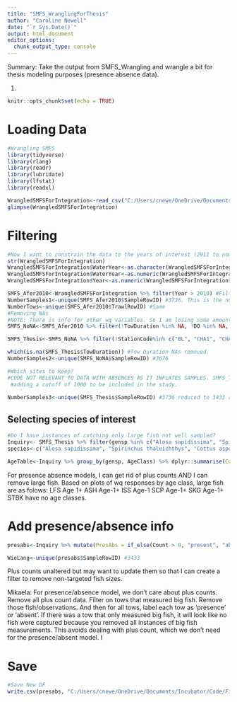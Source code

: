 ```yaml
---
title: "SMFS_WranglingForThesis"
author: "Caroline Newell"
date: "`r Sys.Date()`"
output: html_document
editor_options: 
  chunk_output_type: console
---
```

Summary:
Take the output from SMFS_Wrangling and wrangle a bit for thesis modeling purposes (presence absence data). 

1. 

```r
knitr::opts_chunk$set(echo = TRUE)
```

# Loading Data
```r
#Wrangling SMFS 
library(tidyverse)
library(rlang)
library(readr)
library(lubridate)
library(lfstat)
library(readxl)

WrangledSMFSForIntegration<-read_csv("C:/Users/cnewe/OneDrive/Documents/Incubator/Code/FishForesightIncubator/Data/SMFS_WithAbsences_062024.csv")
glimpse(WrangledSMFSForIntegration)
```

# Filtering
 
```r

#Now I want to constrain the data to the years of interest (2011 to now)
str(WrangledSMFSForIntegration)
WrangledSMFSForIntegration$WaterYear<-as.character(WrangledSMFSForIntegration$WaterYear)#when converting the factor to a number, need to first make it a character and THEN numeric. Otherwise, the number gets changedfor some reason.
WrangledSMFSForIntegration$WaterYear<-as.numeric(WrangledSMFSForIntegration$WaterYear) #need to make water year numeric so I can filter out years easily.
WrangledSMFSForIntegration$Year<-as.numeric(WrangledSMFSForIntegration$Year) #need to make water year numeric so I can filter out years easily.

SMFS_Afer2010<-WrangledSMFSForIntegration %>% filter(Year > 2010) #Filtering out years which overlap with South Bay Otter Trawl Survey for my thesis work.
NumberSamples1<-unique(SMFS_Afer2010$SampleRowID) #3736. This is the number of unique samples.
NumberTows<-unique(SMFS_Afer2010$TrawlRowID) #Same
#Removing NAs
#NOTE: There is info for other wq variables. So I am losing some amount of good info here... 
SMFS_NoNA<-SMFS_Afer2010 %>% filter(!TowDuration %in% NA, !DO %in% NA, !Salinity %in% NA, !Secchi %in% NA, !WaterTemperature %in% NA, !TideCode %in% NA, !StationCode %in% NA) #Remove NA rows for Tow Duration, DO, Salinity, Secchi, and Water Temp (Important WQ). Also removed NA's for other variables of interest for good measure. 

SMFS_Thesis<-SMFS_NoNA %>% filter(!StationCode%in% c("BL", "CHA1", "CHA2", "COGR", "CRD1", "CRD2", "CRD3", "CRD3.5", "CRD4", "FH1", "GR3", "GR4", "HL2", "IBI1", "LU1", "PT3", "SD2", "SUVOL", "TRDB2", "MWB1", "MWB2", "MWS1", "MWS2", "MZN3", "SB0_5"))

which(is.na(SMFS_Thesis$TowDuration)) #Tow Duration NAs removed.
NumberSamples2<-unique(SMFS_NoNA$SampleRowID) #3676

#Which sites to keep?
#CODE NOT RELEVANT TO DATA WITH ABSENCES AS IT INFLATES SAMPLES. SMFS_Thesis %>% ggplot() + geom_bar(aes(StationCode))+geom_hline(aes(yintercept=1000), color="red") +theme(axis.text.x = element_text(angle = 45, vjust = 1, hjust=1))
 #adding a cutoff of 1000 to be included in the study.

NumberSamples3<-unique(SMFS_Thesis$SampleRowID) #3736 reduced to 3433 after removing NAs and undersampled locations. This is the number of unique samples. Expect 3433 samples * 6 species to yield 20,598 rows to have fish shown for each sample.

```


## Selecting species of interest
```r
#Do I have instances of catching only large fish not well sampled?
Inquiry<- SMFS_Thesis %>% filter(gensp %in% c("Alosa sapidissima", "Spirinchus thaleichthys", "Cottus asper", "Gasterosteus aculeatus", "Menidia beryllina", "Tridentiger barbatus")) #7479
species<-c("Alosa sapidissima", "Spirinchus thaleichthys", "Cottus asper", "Gasterosteus aculeatus", "Menidia beryllina", "Tridentiger barbatus")

AgeTable<-Inquiry %>% group_by(gensp, AgeClass) %>% dplyr::summarise(CountSum = sum(Count))
```

For presence absence models, I can get rid of plus counts AND I can remove large fish.
Based on plots of wq responses by age class, large fish are as folows:
LFS Age 1+
ASH Age-1+
ISS Age-1
SCP Age-1+
SKG Age-1+
STBK have no age classes.


# Add presence/absence info
```r
presabs<-Inquiry %>% mutate(PresAbs = if_else(Count > 0, "present", "absent"), Binary=if_else(Count > 0, 1, 0))

WieLang<-unique(presabs$SampleRowID) #3433
```

Plus counts unaltered but may want to update them so that I can create a filter to remove non-targeted fish sizes.

Mikaela: For presence/absence model, we don't care about plus counts. Remove all plus count data. Filter on tows that measured big fish. Remove those fish/observations. And then for all tows, label each tow as 'presence' or 'absent'. If there was a tow that only measured big fish, it will look like no fish were captured because you removed all instances of big fish measurements. This avoids dealing with plus count, which we don't need for the presence/absent model. I



# Save
```r
#Save New DF
write.csv(presabs, "C:/Users/cnewe/OneDrive/Documents/Incubator/Code/FishForesightIncubator/Data/SMFS_Thesis_PresAbs.csv")

```